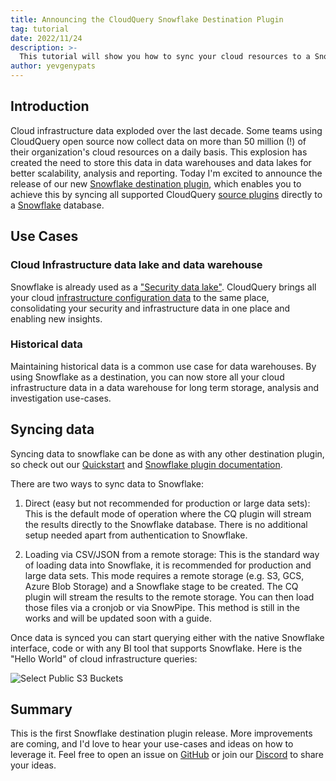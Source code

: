 ```yaml
---
title: Announcing the CloudQuery Snowflake Destination Plugin
tag: tutorial
date: 2022/11/24
description: >-
  This tutorial will show you how to sync your cloud resources to a Snowflake database.
author: yevgenypats
---
```



<BlogHeader/>

## Introduction

Cloud infrastructure data exploded over the last decade. Some teams using CloudQuery open source now collect data on more than 50 million (!) of their organization's cloud resources on a daily basis. This explosion has created the need to store this data in data warehouses and data lakes for better scalability, analysis and reporting. Today I'm excited to announce the release of our new [Snowflake destination plugin](https://hub.cloudquery.io/plugins/destination/cloudquery/snowflake), which enables you to achieve this by syncing all supported CloudQuery [source plugins](/docs/plugins/sources/overview) directly to a [Snowflake](https://www.snowflake.com/) database.

## Use Cases

### Cloud Infrastructure data lake and data warehouse

Snowflake is already used as a ["Security data lake"](https://www.snowflake.com/en/data-cloud/workloads/cybersecurity/). CloudQuery brings all your cloud [infrastructure configuration data](/docs/plugins/sources/overview) to the same place, consolidating your security and infrastructure data in one place and enabling new insights.

### Historical data

Maintaining historical data is a common use case for data warehouses. By using Snowflake as a destination, you can now store all your cloud infrastructure data in a data warehouse for long term storage, analysis and investigation use-cases.

## Syncing data

Syncing data to snowflake can be done as with any other destination plugin, so check out our [Quickstart](/docs/quickstart) and [Snowflake plugin documentation](https://hub.cloudquery.io/plugins/destination/cloudquery/snowflake).

There are two ways to sync data to Snowflake:

1. Direct (easy but not recommended for production or large data sets): This is the default mode of operation where the CQ plugin will stream the results directly to the Snowflake database. There is no additional setup needed apart from authentication to Snowflake.

2. Loading via CSV/JSON from a remote storage: This is the standard way of loading data into Snowflake, it is recommended for production and large data sets. This mode requires a remote storage (e.g. S3, GCS, Azure Blob Storage) and a Snowflake stage to be created. The CQ plugin will stream the results to the remote storage. You can then load those files via a cronjob or via SnowPipe. This method is still in the works and will be updated soon with a guide.

Once data is synced you can start querying either with the native Snowflake interface, code or with any BI tool that supports Snowflake. Here is the "Hello World" of cloud infrastructure  queries:

![Select Public S3 Buckets](/images/blog/announcing-cloudquery-snowflake-destination/get-public-buckets.png)

## Summary

This is the first Snowflake destination plugin release. More improvements are coming, and I'd love to hear your use-cases and ideas on how to leverage it. Feel free to open an issue on [GitHub](https://github.com/cloudquery/cloudquery) or join our [Discord](https://cloudquery.io/discord) to share your ideas.